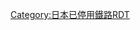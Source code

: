 {{Routemap|inline=<includeonly>yes</includeonly>|collapse=yes|title=三木線|title-bg=#999|title-color=white|map=
exSTR+l\eABZgr~~ ~~[[西日本旅客鐵道|JR西日本]]：[[加古川線]]
exBHF!~HUBaq\BHF!~HUBeq~~0.0~~[[厄神站|厄神]]
exSTR\STRl~~ ~~加古川線
exBHF\~~1.0~~''[[國包站|國包]]''
exBHF\~~1.5~~''[[宗佐站|宗佐]]''
exBHF\WASSER+l~~2.0~~''[[下石野站|下石野]]''
exBHF\WASSER~~2.6~~''[[石野站|石野]]''
exBHF\WASSER~~4.3~~''{{link-ja|西這田站|西這田駅|西這田}}''
exBHF\WASSER~~5.3~~''{{link-ja|別所站 (兵庫縣)|別所駅 (兵庫県)|別所}}''
exBHF\WASSER~~6.0~~''{{link-ja|高木站 (兵庫縣)|高木駅 (兵庫県)|高木}}''
exKBHFe\WASSER~~6.6~~''{{link-ja|三木站 (三木鐵道)|三木駅 (三木鉄道)|三木}}''
WASSERq\WASSERr~~ ~~{{link-ja|美嚢川|美嚢川}}
HSTq\STR+r~~ ~~[[三木站 (神戶電鐵)|三木]]
~~ ~~{{link-ja|神戶電氣鐵道|神戸電気鉄道|神戶電鐵}}[[粟生線]]
|bottom={{navbar|三木線RDT}}
}}<noinclude>
{{rdt intro|[[三木線]]}}
[[Category:日本已停用鐵路RDT]]</noinclude>